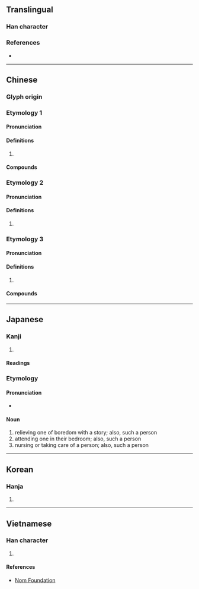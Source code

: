 {{character info/new}}
==Translingual==

===Han character===
{{Han char|rn=9|rad=人|as=05|sn=7|four=26200|canj=OKSR|ids=⿰亻加}}

===References===
* {{Han ref|kx=0097.120|dkj=00486|dj=0205.170|hdz=10140.070|uh=4F3D|ud=20285|bh=A6F7|bd=42743}}

----

==Chinese==

===Glyph origin===
{{Han etym}}

===Etymology 1===
{{zh-forms}}

====Pronunciation====
{{zh-pron
|m=qié
|c=ke4
|mc=y
|oc=y
|cat=
}}

====Definitions====
{{zh-hanzi}}

# {{rfdef|zh}}

====Compounds====
{{zh-der|僧伽藍|僧伽|伽藍鳥|伽伽|伽南香|伽藍|楞伽經|迦陵頻伽|阿伽陀|薄伽梵}}

===Etymology 2===
{{zh-forms}}

====Pronunciation====
{{zh-pron
|m=gā
|c=gaa1
|mc=
|oc=
|cat=
}}

====Definitions====
{{zh-hanzi}}

# {{rfdef|zh}}

===Etymology 3===
{{zh-forms}}
{{zh-wp}}

====Pronunciation====
{{zh-pron
|m=jiā
|mc=
|oc=
|cat=
}}

====Definitions====
{{zh-hanzi}}

# {{rfdef|zh}}

====Compounds====
{{zh-der|伽瑪射線|瑜伽派|瑜伽宗|瑜伽行派|瑜伽}}

----

==Japanese==

===Kanji===
{{ja-kanji|grade=|rs=人05}}

# {{defn|lang=ja|sort=人05}}

====Readings====
{{ja-readings
|goon=ぎゃ
|kanon=きゃ
|kanyoon=か, が
|kun=とぎ-
}}

===Etymology===

====Pronunciation====
* {{IPA|/toɡi/|lang=ja}}

====Noun====
{{ja-noun|とぎ}}

# relieving one of boredom with a story; also, such a person
# attending one in their bedroom; also, such a person
# nursing or taking care of a person; also, such a person

----

==Korean==

===Hanja===
{{ko-hanja|hangeul=가|eumhun=[[절]]|rv=ga|mr=ka}}

# {{defn|lang=ko|sort=人05}}

----

==Vietnamese==

===Han character===
{{vi-hantu|[[già]], [[giả]], [[gia]], [[nhà]]|rs=人05}}

# {{defn|vi|sort=人05}}

====References====
* [http://nomfoundation.org/common/nom_details.php?codepoint=4f3d Nom Foundation]